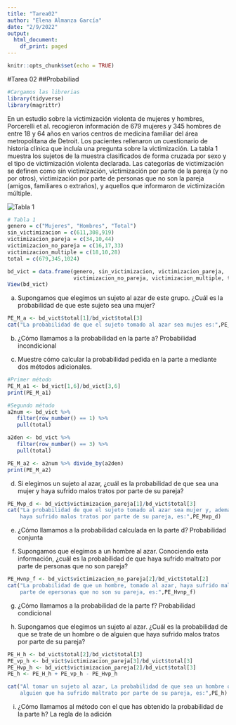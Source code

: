 ---
title: "Tarea02"
author: "Elena Almanza García"
date: "2/9/2022"
output:
  html_document:
    df_print: paged
---

```{r setup, include=FALSE}
knitr::opts_chunk$set(echo = TRUE)
```

#Tarea 02
##Probabiliad 

```{r}
#Cargamos las librerias
library(tidyverse)
library(magrittr)
```

En un estudio sobre la victimización violenta de mujeres y hombres, Porcerelli 
et al. recogieron información de 679 mujeres y 345 hombres de entre 18 y 64 años 
en varios centros de medicina familiar del área metropolitana de Detroit. Los 
pacientes rellenaron un cuestionario de historia clínica que incluía una 
pregunta sobre la victimización. La tabla 1 muestra los sujetos de la muestra 
clasificados de forma cruzada por sexo y el tipo de victimización violenta 
declarada. Las categorías de victimización se definen como sin victimización, 
victimización por parte de la pareja (y no por otros), victimización por parte 
de personas que no son la pareja (amigos, familiares o extraños), y aquellos que 
informaron de victimización múltiple.

![](https://github.com/elenaaalmg/ProbabilidadEstadistica/blob/main/Tabla1_Tarea02.png?raw=true "Tabla 1")

```{r}
# Tabla 1
genero = c("Mujeres", "Hombres", "Total")
sin_victimizacion = c(611,308,919)
victimizacion_pareja = c(34,10,44)
victimizacion_no_pareja = c(16,17,33)
victimizacion_multiple = c(18,10,28)
total = c(679,345,1024)

bd_vict = data.frame(genero, sin_victimizacion, victimizacion_pareja, 
                     victimizacion_no_pareja, victimizacion_multiple, total)
View(bd_vict)
```

a) Supongamos que elegimos un sujeto al azar de este grupo. ¿Cuál es la 
   probabilidad de que este sujeto sea una mujer?
```{r}
PE_M_a <- bd_vict$total[1]/bd_vict$total[3]
cat("La probabilidad de que el sujeto tomado al azar sea mujes es:",PE_M_a)
```
b) ¿Cómo llamamos a la probabilidad en la parte a?
   Probabilidad incondicional 
   
c) Muestre cómo calcular la probabilidad pedida en la parte a mediante dos 
   métodos adicionales.
```{r}
#Primer método
PE_M_a1 <- bd_vict[1,6]/bd_vict[3,6]
print(PE_M_a1)

#Segundo método
a2num <- bd_vict %>%
   filter(row_number() == 1) %>%
   pull(total)

a2den <- bd_vict %>%
   filter(row_number() == 3) %>%
   pull(total)

PE_M_a2 <- a2num %>% divide_by(a2den)
print(PE_M_a2)

```


d) Si elegimos un sujeto al azar, ¿cuál es la probabilidad de que sea una mujer 
   y haya sufrido malos tratos por parte de su pareja?
```{r}
PE_Mvp_d <- bd_vict$victimizacion_pareja[1]/bd_vict$total[3]
cat("La probabilidad de que el sujeto tomado al azar sea mujer y, además, 
    haya sufrido malos tratos por parte de su pareja, es:",PE_Mvp_d)
```
   
e) ¿Cómo llamamos a la probabilidad calculada en la parte d?
   Probabilidad conjunta 

f) Supongamos que elegimos a un hombre al azar. Conociendo esta información, 
   ¿cuál es la probabilidad de que haya sufrido maltrato por parte de personas 
   que no son pareja?
```{r}
PE_Hvnp_f <- bd_vict$victimizacion_no_pareja[2]/bd_vict$total[2]
cat("La probabilidad de que un hombre, tomado al azar, haya sufrido maltrato por 
    parte de epersonas que no son su pareja, es:",PE_Hvnp_f)
```
   
g) ¿Cómo llamamos a la probabilidad de la parte f?
   Probabilidad condicional

h) Supongamos que elegimos un sujeto al azar. ¿Cuál es la probabilidad de que se 
   trate de un hombre o de alguien que haya sufrido malos tratos por parte de 
   su pareja?
```{r}
PE_H_h <- bd_vict$total[2]/bd_vict$total[3]
PE_vp_h <- bd_vict$victimizacion_pareja[3]/bd_vict$total[3]
PE_Hvp_h <- bd_vict$victimizacion_pareja[2]/bd_vict$total[3]
PE_h <- PE_H_h + PE_vp_h - PE_Hvp_h

cat("Al tomar un sujeto al azar, La probabilidad de que sea un hombre o sea
    alguien que ha sufrido maltrato por parte de su pareja, es:",PE_h)
```
   
i) ¿Cómo llamamos al método con el que has obtenido la probabilidad de la 
   parte h?
   La regla de la adición 







